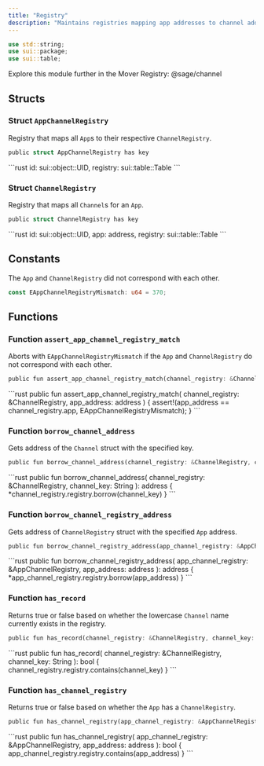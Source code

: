 ```yaml
---
title: "Registry"
description: "Maintains registries mapping app addresses to channel addresses and ensures consistency."
---
```


```rust
use std::string;
use sui::package;
use sui::table;
```

<Tip>
  Explore this module further in the Mover Registry: @sage/channel
</Tip>

## Structs

### Struct `AppChannelRegistry`

Registry that maps all `App`s to their respective `ChannelRegistry`.

```rust
public struct AppChannelRegistry has key
```

<Expandable title="Fields">
  ```rust
    id: sui::object::UID,
    registry: sui::table::Table<address, address>
  ```
</Expandable>

### Struct `ChannelRegistry`

Registry that maps all `Channel`s for an `App`.

```rust
public struct ChannelRegistry has key
```

<Expandable title="Fields">
  ```rust
    id: sui::object::UID,
    app: address,
    registry: sui::table::Table<std::string::String, address>
  ```
</Expandable>

## Constants

The `App` and `ChannelRegistry` did not correspond with each other.

```rust
const EAppChannelRegistryMismatch: u64 = 370;
```

## Functions

### Function `assert_app_channel_registry_match`

Aborts with `EAppChannelRegistryMismatch` if the `App` and `ChannelRegistry` do not correspond with each other.

```rust
public fun assert_app_channel_registry_match(channel_registry: &ChannelRegistry, app_address: address)
```

<Expandable title="Implementation">
  ```rust
    public fun assert_app_channel_registry_match(
        channel_registry: &ChannelRegistry,
        app_address: address
    ) {
        assert!(app_address == channel_registry.app, EAppChannelRegistryMismatch);
    }
  ```
</Expandable>

### Function `borrow_channel_address`

Gets address of the `Channel` struct with the specified key.

```rust
public fun borrow_channel_address(channel_registry: &ChannelRegistry, channel_key: String): address
```

<Expandable title="Implementation">
  ```rust
    public fun borrow_channel_address(
        channel_registry: &ChannelRegistry,
        channel_key: String
    ): address {
        *channel_registry.registry.borrow(channel_key)
    }
  ```
</Expandable>

### Function `borrow_channel_registry_address`

Gets address of `ChannelRegistry` struct with the specified `App` address.

```rust
public fun borrow_channel_registry_address(app_channel_registry: &AppChannelRegistry, app_address: address): address
```

<Expandable title="Implementation">
  ```rust
    public fun borrow_channel_registry_address(
        app_channel_registry: &AppChannelRegistry,
        app_address: address
    ): address {
        *app_channel_registry.registry.borrow(app_address)
    }
  ```
</Expandable>

### Function `has_record`

Returns true or false based on whether the lowercase `Channel` name currently exists in the registry.

```rust
public fun has_record(channel_registry: &ChannelRegistry, channel_key: String): bool
```

<Expandable title="Implementation">
  ```rust
    public fun has_record(
        channel_registry: &ChannelRegistry,
        channel_key: String
    ): bool {
        channel_registry.registry.contains(channel_key)
    }
  ```
</Expandable>

### Function `has_channel_registry`

Returns true or false based on whether the `App` has a `ChannelRegistry`.

```rust
public fun has_channel_registry(app_channel_registry: &AppChannelRegistry, app_address: address): bool
```

<Expandable title="Implementation">
  ```rust
    public fun has_channel_registry(
        app_channel_registry: &AppChannelRegistry,
        app_address: address
    ): bool {
        app_channel_registry.registry.contains(app_address)
    }
  ```
</Expandable>